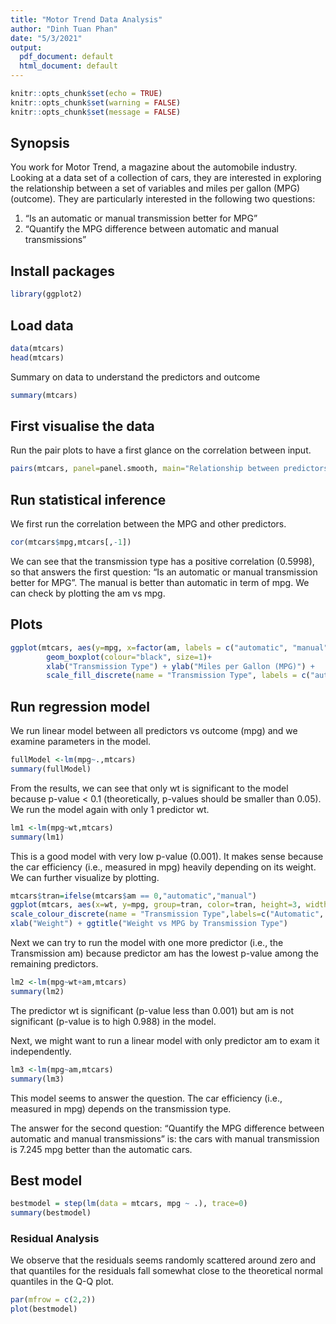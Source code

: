 ```yaml
---
title: "Motor Trend Data Analysis"
author: "Dinh Tuan Phan"
date: "5/3/2021"
output:
  pdf_document: default
  html_document: default
---
```


```r
knitr::opts_chunk$set(echo = TRUE)
knitr::opts_chunk$set(warning = FALSE)
knitr::opts_chunk$set(message = FALSE)
```

## Synopsis

You work for Motor Trend, a magazine about the automobile industry. Looking at a data set of a collection of cars, they are interested in exploring the relationship between a set of variables and miles per gallon (MPG) (outcome). They are particularly interested in the following two questions:

1. “Is an automatic or manual transmission better for MPG”
2. "Quantify the MPG difference between automatic and manual transmissions"  

## Install packages

```r
library(ggplot2)
```

## Load data

```r
data(mtcars)
head(mtcars)
```


Summary on data to understand the predictors and outcome

```r
summary(mtcars)
```


## First visualise the data

Run the pair plots to have a first glance on the correlation between input.

```r
pairs(mtcars, panel=panel.smooth, main="Relationship between predictors")

```


## Run statistical inference

We first run the correlation between the MPG and other predictors.

```r
cor(mtcars$mpg,mtcars[,-1])

```

We can see that the transmission type has a positive correlation (0.5998), so that answers the first question: “Is an automatic or manual transmission better for MPG”. The manual is better than automatic in term of mpg. We can check by plotting the am vs mpg.


## Plots

```r
ggplot(mtcars, aes(y=mpg, x=factor(am, labels = c("automatic", "manual")), fill=factor(am)))+
        geom_boxplot(colour="black", size=1)+
        xlab("Transmission Type") + ylab("Miles per Gallon (MPG)") + 
        scale_fill_discrete(name = "Transmission Type", labels = c("automatic", "manual"))
```


## Run regression model

We run linear model between all predictors vs outcome (mpg) and we examine parameters in the model.

```r
fullModel <-lm(mpg~.,mtcars)
summary(fullModel)
```

From the results, we can see that only wt is significant to the model because p-value < 0.1 (theoretically, p-values should be smaller than 0.05). We run the model again with only 1 predictor wt.


```r
lm1 <-lm(mpg~wt,mtcars)
summary(lm1)
```

This is a good model with very low p-value (0.001). It makes sense because the car efficiency (i.e., measured in mpg) heavily depending on its weight. We can further visualize by plotting.

```r
mtcars$tran=ifelse(mtcars$am == 0,"automatic","manual")
ggplot(mtcars, aes(x=wt, y=mpg, group=tran, color=tran, height=3, width=3)) + geom_point() +  
scale_colour_discrete(name = "Transmission Type",labels=c("Automatic", "Manual")) + 
xlab("Weight") + ggtitle("Weight vs MPG by Transmission Type")
```



Next we can try to run the model with one more predictor (i.e., the Transmission am) because predictor am has the lowest p-value among the remaining predictors.

```r
lm2 <-lm(mpg~wt+am,mtcars)
summary(lm2)
```

The predictor wt is significant (p-value less than 0.001) but am is not significant (p-value is to high 0.988) in the model.


Next, we might want to run a linear model with only predictor am to exam it independently.

```r
lm3 <-lm(mpg~am,mtcars)
summary(lm3)
```

This model seems to answer the question. The car efficiency (i.e., measured in mpg) depends on the transmission type.

The answer for the second question: "Quantify the MPG difference between automatic and manual transmissions" is: the cars with manual transmission is 7.245 mpg better than the automatic cars.


## Best model

```r
bestmodel = step(lm(data = mtcars, mpg ~ .), trace=0)
summary(bestmodel)
```
### Residual Analysis

We observe that the residuals seems randomly scattered around zero and that quantiles for the residuals fall somewhat close to the theoretical normal quantiles in the Q-Q plot.

```r
par(mfrow = c(2,2))
plot(bestmodel)
```



